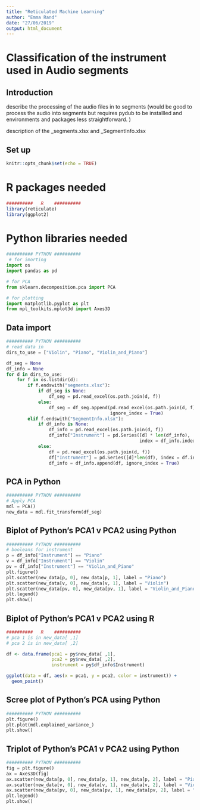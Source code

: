 ```yaml
---
title: "Reticulated Machine Learning"
author: "Emma Rand"
date: "27/06/2019"
output: html_document
---
```

# Classification of the instrument used in Audio segments

## Introduction
describe the processing of the audio files in to segments
(would be good to process the audio into segments but requires pydub to be installled and environments and packages less straightforward. )

description of the _segments.xlsx and _SegmentInfo.xlsx 

## Set up

```r

knitr::opts_chunk$set(echo = TRUE)
```

# R packages needed

```r
##########   R    ##########
library(reticulate)
library(ggplot2)

```

# Python libraries needed

```python
########## PYTHON ##########
 # for imorting
import os
import pandas as pd

# for PCA
from sklearn.decomposition.pca import PCA

# for plotting
import matplotlib.pyplot as plt
from mpl_toolkits.mplot3d import Axes3D

```


## Data import

```python
########## PYTHON ##########
# read data in
dirs_to_use = ["Violin", "Piano", "Violin_and_Piano"]

df_seg = None
df_info = None
for d in dirs_to_use:
    for f in os.listdir(d):
        if f.endswith("segments.xlsx"):
            if df_seg is None:
                df_seg = pd.read_excel(os.path.join(d, f))
            else:
                df_seg = df_seg.append(pd.read_excel(os.path.join(d, f)),
                                       ignore_index = True)
        elif f.endswith("SegmentInfo.xlsx"):
            if df_info is None:
                df_info = pd.read_excel(os.path.join(d, f))
                df_info["Instrument"] = pd.Series([d] * len(df_info),
                                                  index = df_info.index)
            else:
                df = pd.read_excel(os.path.join(d, f))
                df["Instrument"] = pd.Series([d]*len(df), index = df.index)
                df_info = df_info.append(df, ignore_index = True)


```


## PCA in Python

```python
########## PYTHON ##########
# Apply PCA
mdl = PCA()
new_data = mdl.fit_transform(df_seg)
```

## Biplot of Python's PCA1 v PCA2 using Python
```python
########## PYTHON ##########
# booleans for instrument
p = df_info["Instrument"] == "Piano"
v = df_info["Instrument"] == "Violin"
pv = df_info["Instrument"] == "Violin_and_Piano"
plt.figure()
plt.scatter(new_data[p, 0], new_data[p, 1], label = "Piano")
plt.scatter(new_data[v, 0], new_data[v, 1], label = "Violin")
plt.scatter(new_data[pv, 0], new_data[pv, 1], label = "Violin_and_Piano")
plt.legend()
plt.show()
```

## Biplot of Python's PCA1 v PCA2 using R
```r
##########   R    ##########
# pca 1 is in new_data[ ,1]
# pca 2 is in new_data[ ,2]

df <- data.frame(pca1 = py$new_data[ ,1], 
                 pca2 = py$new_data[ ,2], 
                 instrument = py$df_info$Instrument)

ggplot(data = df, aes(x = pca1, y = pca2, color = instrument)) +
  geom_point()
```


## Scree plot of Python's PCA using Python
```python
########## PYTHON ##########
plt.figure()
plt.plot(mdl.explained_variance_)
plt.show()

```


## Triplot of Python's PCA1 v PCA2 using Python
```python
########## PYTHON ##########
fig = plt.figure()
ax = Axes3D(fig)
ax.scatter(new_data[p, 0], new_data[p, 1], new_data[p, 2], label = "Piano")
ax.scatter(new_data[v, 0], new_data[v, 1], new_data[v, 2], label = "Violin")
ax.scatter(new_data[pv, 0], new_data[pv, 1], new_data[pv, 2], label = "Violin_and_Piano")
plt.legend()
plt.show()

```

 


